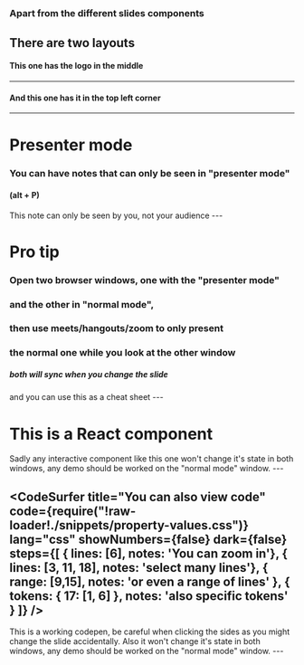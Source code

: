 


<WSlideMain
  subtitle="Welcome, this is the main slide component of the"
  title="Wizeline MDX-deck Template"
/>
---
<WSlide2
  title="This component"
  title2="can be used as a..."
  content1="Table of contents:"
  content2="You'll see different slides"
  content3="layouts"
  content4="and even code"
/>
---
<WSlide3
  title="This could be an important title"
/>
---
<WSlide4
  title="This was"
  title2="created by"
  content1="Eder Díaz"
  content2="October 6, 2018"
/>
---
<WSlide5
  title="But you can"
  title2="contribute to it"
  content1="Send a PR to this repo"
  content2="or ask me for changes"
/>
---

### Apart from the different slides components
## There are two layouts

#### This one has the logo in the middle

---

#### And this one has it in the top left corner

---

# Presenter mode
### You can have notes that can only be seen in "presenter mode"
#### (alt + P)
<Notes>
This note can only be seen by you, not your audience
</Notes>
---

# Pro tip
### Open two browser windows, one with the "presenter mode"
### and the other in "normal mode",
### then use meets/hangouts/zoom to only present
### the normal one while you look at the other window
##### both will sync when you change the slide
<Notes>
and you can use this as a cheat sheet
</Notes>
---

# This is a React component

<Counter/>
<Notes>
  Sadly any interactive component like this one
  won't change it's state in both windows,
  any demo should be worked on the "normal mode" window.
</Notes>
---

<CodeSurfer
  title="You can also view code"
  code={require("!raw-loader!./snippets/property-values.css")}
  lang="css"
  showNumbers={false}
  dark={false}
  steps={[
    { lines: [6], notes: 'You can zoom in'},
    { lines: [3, 11, 18], notes: 'select many lines'},
    { range: [9,15], notes: 'or even a range of lines' },
    { tokens: { 17: [1, 6] }, notes: 'also specific tokens' }
  ]}
/>
---
<Codepen url="https://codepen.io/ederdiaz/pen/NBPWZp"/>
<Notes>
  This is a working codepen,
  be careful when clicking the sides as you might change the slide accidentally.
  Also it won't change it's state in both windows,
  any demo should be worked on the "normal mode" window.
</Notes>
---
<WSlideThankyou/>
